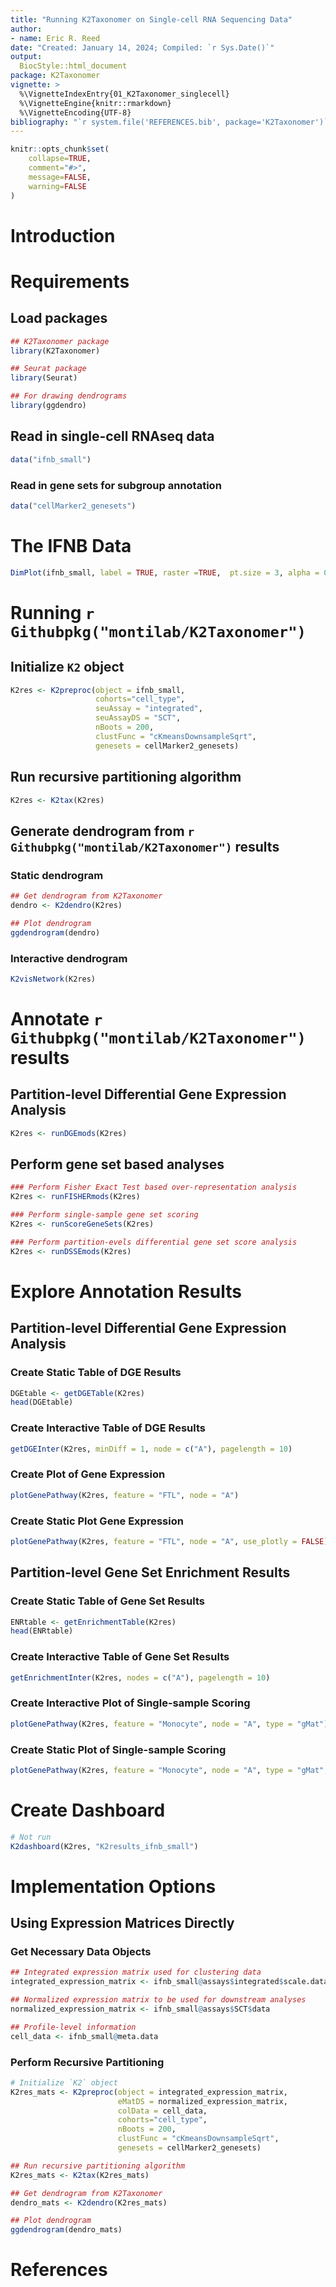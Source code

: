 ```yaml
---
title: "Running K2Taxonomer on Single-cell RNA Sequencing Data"
author:
- name: Eric R. Reed
date: "Created: January 14, 2024; Compiled: `r Sys.Date()`"
output:
  BiocStyle::html_document
package: K2Taxonomer
vignette: >
  %\VignetteIndexEntry{01_K2Taxonomer_singlecell}
  %\VignetteEngine{knitr::rmarkdown}
  %\VignetteEncoding{UTF-8}
bibliography: "`r system.file('REFERENCES.bib', package='K2Taxonomer')`"
---
```


```r
knitr::opts_chunk$set(
    collapse=TRUE,
    comment="#>",
    message=FALSE,
    warning=FALSE
)
```

# Introduction

# Requirements

## Load packages

```r
## K2Taxonomer package
library(K2Taxonomer)

## Seurat package
library(Seurat)

## For drawing dendrograms
library(ggdendro)
```

## Read in single-cell RNAseq data

```r
data("ifnb_small")
```

### Read in gene sets for subgroup annotation

```r
data("cellMarker2_genesets")
```

# The IFNB Data

```r
DimPlot(ifnb_small, label = TRUE, raster =TRUE,  pt.size = 3, alpha = 0.4) + NoLegend()
```

# Running `r Githubpkg("montilab/K2Taxonomer")`

## Initialize `K2` object

```r
K2res <- K2preproc(object = ifnb_small,
                   cohorts="cell_type",
                   seuAssay = "integrated",
                   seuAssayDS = "SCT",
                   nBoots = 200,
                   clustFunc = "cKmeansDownsampleSqrt",
                   genesets = cellMarker2_genesets)
```

## Run recursive partitioning algorithm

```r
K2res <- K2tax(K2res)
```

## Generate dendrogram from `r Githubpkg("montilab/K2Taxonomer")` results

### Static dendrogram

```r
## Get dendrogram from K2Taxonomer
dendro <- K2dendro(K2res)

## Plot dendrogram
ggdendrogram(dendro)
```

### Interactive dendrogram

```r
K2visNetwork(K2res)
```


# Annotate `r Githubpkg("montilab/K2Taxonomer")` results

## Partition-level Differential Gene Expression Analysis

```r
K2res <- runDGEmods(K2res)
```

## Perform gene set based analyses

```r
### Perform Fisher Exact Test based over-representation analysis
K2res <- runFISHERmods(K2res)

### Perform single-sample gene set scoring
K2res <- runScoreGeneSets(K2res)

### Perform partition-evels differential gene set score analysis
K2res <- runDSSEmods(K2res)
```

# Explore Annotation Results

## Partition-level Differential Gene Expression Analysis

### Create Static Table of DGE Results

```r
DGEtable <- getDGETable(K2res)
head(DGEtable)
```

### Create Interactive Table of DGE Results

```r
getDGEInter(K2res, minDiff = 1, node = c("A"), pagelength = 10)
```

### Create Plot of Gene Expression

```r
plotGenePathway(K2res, feature = "FTL", node = "A")
```

### Create Static Plot Gene Expression

```r
plotGenePathway(K2res, feature = "FTL", node = "A", use_plotly = FALSE)
```

## Partition-level Gene Set Enrichment Results

### Create Static Table of Gene Set Results

```r
ENRtable <- getEnrichmentTable(K2res)
head(ENRtable)
```

### Create Interactive Table of Gene Set Results

```r
getEnrichmentInter(K2res, nodes = c("A"), pagelength = 10)
```

### Create Interactive Plot of Single-sample Scoring

```r
plotGenePathway(K2res, feature = "Monocyte", node = "A", type = "gMat")
```

### Create Static Plot of Single-sample Scoring

```r
plotGenePathway(K2res, feature = "Monocyte", node = "A", type = "gMat", use_plotly = FALSE)
```

# Create Dashboard

```r
# Not run
K2dashboard(K2res, "K2results_ifnb_small")
```

# Implementation Options

## Using Expression Matrices Directly

### Get Necessary Data Objects

```r
## Integrated expression matrix used for clustering data
integrated_expression_matrix <- ifnb_small@assays$integrated$scale.data

## Normalized expression matrix to be used for downstream analyses
normalized_expression_matrix <- ifnb_small@assays$SCT$data

## Profile-level information
cell_data <- ifnb_small@meta.data
```

### Perform Recursive Partitioning

```r
# Initialize `K2` object
K2res_mats <- K2preproc(object = integrated_expression_matrix,
                        eMatDS = normalized_expression_matrix,
                        colData = cell_data,
                        cohorts="cell_type",
                        nBoots = 200,
                        clustFunc = "cKmeansDownsampleSqrt",
                        genesets = cellMarker2_genesets)

## Run recursive partitioning algorithm
K2res_mats <- K2tax(K2res_mats)

## Get dendrogram from K2Taxonomer
dendro_mats <- K2dendro(K2res_mats)

## Plot dendrogram
ggdendrogram(dendro_mats)
```

# References
